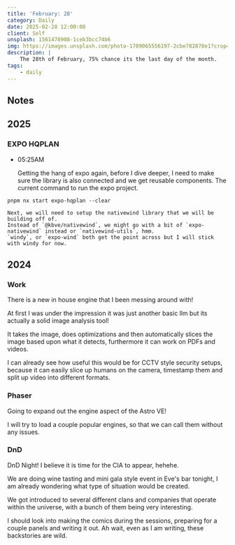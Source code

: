 ```yaml
---
title: 'February: 28'
category: Daily
date: 2025-02-28 12:00:00
client: Self
unsplash: 1561478908-1ceb3bcc74b6
img: https://images.unsplash.com/photo-1709065556197-2cbe782878e1?crop=entropy&cs=srgb&fm=jpg&ixid=MnwzNjM5Nzd8MHwxfHJhbmRvbXx8fHx8fHx8fDE2ODE3NDg2ODY&ixlib=rb-4.0.3&q=85
description: |
    The 28th of February, 75% chance its the last day of the month.
tags:
    - daily
---
```



<Adsense />


## Notes

## 2025

### EXPO HQPLAN

-   05:25AM

    Getting the hang of expo again, before I dive deeper, I need to make sure the library is also connected and we get reusable components.
    The current command to run the expo project.

```shell
pnpm nx start expo-hqplan --clear
```
    Next, we will need to setup the nativewind library that we will be building off of.
    Instead of `@kbve/nativewind`, we might go with a bit of `expo-nativewind` instead or `nativewind-utils`, hmm.
    `windy`, or `expo-wind` both get the point across but I will stick with windy for now.

## 2024


### Work

There is a new in house engine that I been messing around with! 

At first I was under the impression it was just another basic llm but its actually a solid image analysis tool!

It takes the image, does optimizations and then automatically slices the image based upon what it detects, furthermore it can work on PDFs and videos.

I can already see how useful this would be for CCTV style security setups, because it can easily slice up humans on the camera, timestamp them and split up video into different formats.


### Phaser

Going to expand out the engine aspect of the Astro VE!

I will try to load a couple popular engines, so that we can call them without any issues.


### DnD

DnD Night! I believe it is time for the CIA to appear, hehehe.

We are doing wine tasting and mini gala style event in Eve's bar tonight, I am already wondering what type of situation would be created.

We got introduced to several different clans and companies that operate within the universe, with a bunch of them being very interesting.

I should look into making the comics during the sessions, preparing for a couple panels and writing it out. Ah wait, even as I am writing, these backstories are wild.
